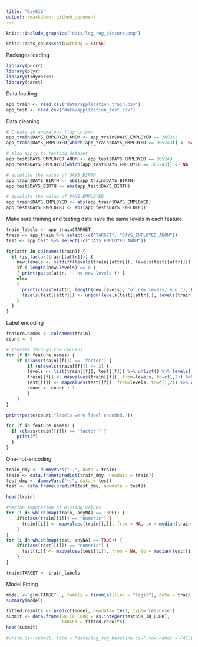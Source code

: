 ```yaml
---
title: "Day016"
output: rmarkdown::github_document
---
```


```r
knitr::include_graphics("data/log_reg_picture.png")
```

```r
knitr::opts_chunk$set(warning = FALSE)
```
Packages loading
```r
library(purrr)
library(plyr)
library(tidyverse)
library(caret)
```
Data loading
```r
app_train <- read.csv("data/application_train.csv")
app_test <- read.csv("data/application_test.csv")
```

Data cleaning
```r
# Create an anomalous flag column
app_train$DAYS_EMPLOYED_ANOM <- app_train$DAYS_EMPLOYED == 365243
app_train$DAYS_EMPLOYED[which(app_train$DAYS_EMPLOYED == 365243)] <- NA

# also apply to testing dataset
app_test$DAYS_EMPLOYED_ANOM <- app_test$DAYS_EMPLOYED == 365243
app_test$DAYS_EMPLOYED[which(app_test$DAYS_EMPLOYED == 365243)] <- NA

# absolute the value of DAYS_BIRTH
app_train$DAYS_BIRTH <- abs(app_train$DAYS_BIRTH)
app_test$DAYS_BIRTH <- abs(app_test$DAYS_BIRTH)

# absolute the value of DAYS_EMPLOYED
app_train$DAYS_EMPLOYED <- abs(app_train$DAYS_EMPLOYED)
app_test$DAYS_EMPLOYED <- abs(app_test$DAYS_EMPLOYED)
```
Make sure training and testing data have the same levels in each feature  
```r
train_labels <- app_train$TARGET
train <- app_train %>% select(-c("TARGET", "DAYS_EMPLOYED_ANOM"))
test <- app_test %>% select(-c("DAYS_EMPLOYED_ANOM"))

for(attr in colnames(train)) {
  if (is.factor(train[[attr]])) {
    new.levels <- setdiff(levels(train[[attr]]), levels(test[[attr]]))
    if ( length(new.levels) == 0 )
    { print(paste(attr, '- no new levels')) }
    else
    {
      print(c(paste(attr, length(new.levels), 'of new levels, e.g.'), head(new.levels, 2)))
      levels(test[[attr]]) <- union(levels(test[[attr]]), levels(train[[attr]]))
    }
  }
}
```

Label encoding  
```r
feature.names <- colnames(train)
count <- 0

# Iterate through the columns
for (f in feature.names) {
    if (class(train[[f]]) == 'factor') {
        if (nlevels(train[[f]]) <= 2) {
        levels <- list(train[[f]], test[[f]]) %>% unlist() %>% levels()
        train[[f]] <- mapvalues(train[[f]], from=levels, to=c(1,2)) %>% as.integer()
        test[[f]] <- mapvalues(test[[f]], from=levels, to=c(1,2)) %>% as.integer()
        count <- count + 1
        }
    }
}

print(paste(count,"labels were label encoded."))
```
```r
for (f in feature.names) {
  if (class(train[[f]]) == 'factor') {
    print(f)
  }
}
```

One-hot-encoding
```r
train_dmy <- dummyVars("~.", data = train)
train <- data.frame(predict(train_dmy, newdata = train))
test_dmy <- dummyVars("~.", data = test)
test <- data.frame(predict(test_dmy, newdata = test))

head(train)
```

```r
#Median imputation of missing values
for (i in which(map(train, anyNA) == TRUE)) {
    if(class(train[[i]]) == "numeric") {
      train[[i]] <- mapvalues(train[[i]], from = NA, to = median(train[[i]], na.rm = TRUE))
    }
}
for (i in which(map(test, anyNA) == TRUE)) {
    if(class(test[[i]]) == "numeric") {
      test[[i]] <- mapvalues(test[[i]], from = NA, to = median(test[[i]], na.rm = TRUE))
    }
}

train$TARGET <- train_labels
```
Model Fitting
```r
model <- glm(TARGET~., family = binomial(link = "logit"), data = train)
summary(model)
```
```r
fitted.results <- predict(model, newdata= test, type='response')
submit <- data.frame(SK_ID_CURR = as.integer(test$SK_ID_CURR),
                     TARGET = fitted.results)
head(submit)
```
```r
#write.csv(submit, file = "data/log_reg_baseline.csv",row.names = FALSE)
```

